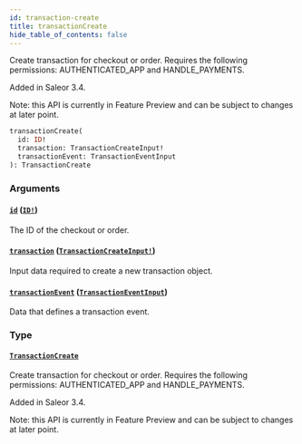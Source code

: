 ```yaml
---
id: transaction-create
title: transactionCreate
hide_table_of_contents: false
---
```


Create transaction for checkout or order. Requires the following permissions: AUTHENTICATED_APP and HANDLE_PAYMENTS.

Added in Saleor 3.4.

Note: this API is currently in Feature Preview and can be subject to changes at later point.

```graphql
transactionCreate(
  id: ID!
  transaction: TransactionCreateInput!
  transactionEvent: TransactionEventInput
): TransactionCreate
```

### Arguments

#### [`id`](#) ([`ID!`](../../../developer/api-reference/scalars/id))

The ID of the checkout or order.

#### [`transaction`](#) ([`TransactionCreateInput!`](../../../developer/api-reference/inputs/transaction-create-input))

Input data required to create a new transaction object.

#### [`transactionEvent`](#) ([`TransactionEventInput`](../../../developer/api-reference/inputs/transaction-event-input))

Data that defines a transaction event.

### Type

#### [`TransactionCreate`](../../../developer/api-reference/objects/transaction-create)

Create transaction for checkout or order. Requires the following permissions: AUTHENTICATED_APP and HANDLE_PAYMENTS.

Added in Saleor 3.4.

Note: this API is currently in Feature Preview and can be subject to changes at later point.
